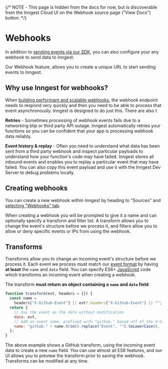 
{/*
  NOTE - This page is hidden from the docs for now, but is discoverable from the Inngest Cloud UI
  on the Webhook source page ("View Docs") button.
*/}

# Webhooks

In addition to [sending events via our SDK](/docs/events), you can also configure your any webhook to send data to Inngest.

Our Webhook feature, allows you to create a unique URL to start sending events to Inngest.

## Why use Inngest for webhooks?

When [building performant and scalable webhooks](/blog/building-webhooks-that-scale), the webhook endpoint needs to respond very quickly and then you need to be able to process that event asynchronously. Inngest is designed to do just this. There are also t

**Retries** - Sometimes processing of webhook events fails due to a networking blip or third party API outage. Inngest automatically retries your functions so you can be confident that your app is processing webhook data reliably.

**Event history & replay** - Often you need to understand what data has been sent from a third party webhook and inspect particular payloads to understand how your function's code may have failed. Inngest stores all inbound events and enables you to replay a particular event that may have failed. You can also copy this event payload and use it with the Inngest Dev Server to debug problems locally.

## Creating webhooks

You can create a new webhook within Inngest by heading to "Sources" and [selecting "Webhooks" tab](https://app.inngest.com/sources/new#Webhook).

When creating a webhook you will be prompted to give it a name and can optionally specify a transform and filter list. A transform allows you to change the event's structure before we process it, and filters allow you to allow or deny specific events or IPs from using the webhook.

## Transforms

Transforms allow you to change an incoming event's structure before we process it. Each event we process must match our [event format](/docs/event-format-and-structure) by having **at least** the `name` and `data` field. You can specify ES6+ [JavaScript](https://developer.mozilla.org/en-US/docs/Web/JavaScript) code which transforms an incoming event when creating a webhook.

The transform **must return an object containing a `name` and `data` field**:

```javascript
function transform(evt, headers = {}) {
  const name =
    headers["X-Github-Event"] || evt?.headers["X-Github-Event"] || "";
  return {
    // Use the event as the data without modification
    data: evt,
    // Add an event name, prefixed with "github." based off of the X-Github-Event data
    name: "github." + name.trim().replace("Event", "").toLowerCase(),
  };
}
```
The above example shows a GitHub transform, using the incoming event data to create a new `name` field.
You can use almost all ES6 features, and our UI allows you to preview the transform prior to saving the webhook. Transforms can be modified at any time.